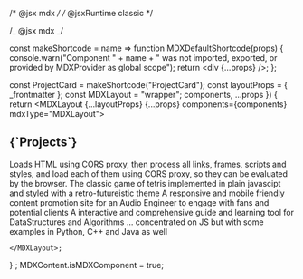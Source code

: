 /* @jsx mdx */
/* @jsxRuntime classic */

/_ @jsx mdx _/


const makeShortcode = name => function MDXDefaultShortcode(props) {
console.warn("Component " + name + " was not imported, exported, or provided by MDXProvider as global scope");
return <div {...props} />;
};

const ProjectCard = makeShortcode("ProjectCard");
const layoutProps = {
\_frontmatter
};
const MDXLayout = "wrapper";
components,
...props
}) {
return <MDXLayout {...layoutProps} {...props} components={components} mdxType="MDXLayout">

<h2>{`Projects`}</h2>
<ProjectCard
  title="Git Html Preview Tool"
  link="https://githtmlpreview.netlify.app/"
  bg="linear-gradient(to right, #D4145A 0%, #FBB03B 100%)"
  mdxType="ProjectCard"
>
  Loads HTML using CORS proxy, then process all links, frames, scripts and
  styles, and load each of them using CORS proxy, so they can be evaluated by
  the browser.
</ProjectCard>
<ProjectCard
  title="TetrisJS"
  link="https://tetris42.netlify.app/"
  bg="linear-gradient(to right, #662D8C 0%, #ED1E79 100%)"
  mdxType="ProjectCard"
>
  The classic game of tetris implemented in plain javascipt and styled with a
  retro-futureistic theme
</ProjectCard>
<ProjectCard
  title="Mihir Beg Music"
  link="https://mihirbegmusic.netlify.app/"
  bg="linear-gradient(to right, #009245 0%, #FCEE21 100%)"
  mdxType="ProjectCard"
>
  A responsive and mobile friendly content promotion site for an Audio Engineer
  to engage with fans and potential clients
</ProjectCard>
<ProjectCard
  title="Data Structures & Algorithms Interactive Learning Site"
  link="https://trusting-dijkstra-4d3b17.netlify.app/"
  bg="linear-gradient(to right, #D585FF 0%, #00FFEE 100%)"
  mdxType="ProjectCard"
>
  A interactive and comprehensive guide and learning tool for DataStructures and
  Algorithms ... concentrated on JS but with some examples in Python, C++ and
  Java as well
</ProjectCard>

    </MDXLayout>;

}
;
MDXContent.isMDXComponent = true;
